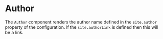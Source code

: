 
# Author

The `Author` component renders the author name defined in the `site.author`
property of the <Link to="/configuration/site" code="site"/> configuration.
If the `site.authorLink` is defined then this will be a link.

<Example
  Component={AuthorCode}
  code={AuthorSrc}
  expand
/>
